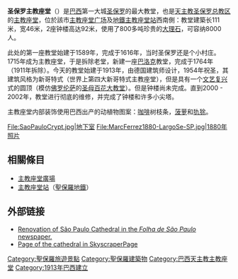 {{about|巴西圣保罗的大教堂|英国伦敦的大教堂|圣保罗座堂}}
{{Infobox religious building
| building_name         =圣保罗主教座堂
| infobox_width         =
| image                 =Catedral Metropolitana de Sao Paulo 4 Brasil.jpg
| image_size            =200px
| caption               =
{{Infobox mapframe|tyep=shape|zoom=16|frame-width=220}}
| location              ={{BRA}}[[圣保罗_(巴西)|聖保羅]]
| geo                   =
| religious_affiliation =[[罗马天主教|罗马天主教]]
| consecration_year     =1954
| status                =[[主教座堂|主教座堂]]
| functional_status     =使用中
| heritage_designation  = 
| leadership            =
| architecture          =yes
| architect             =[[Maximilian_Emil_Hehl|Maximilian Emil Hehl]]
| architecture_type     =
| architecture_style    =[[哥特复兴式|新哥特式]]
| facade_direction      =
| groundbreaking        =1913
| year_completed        =1967
| construction_cost     =
| specifications        =yes
| capacity              =
| length                =111m
| width                 =
| width_nave            =46m
| height_max            =
| dome_quantity         =
| dome_height_outer     =30m
| dome_height_inner     =
| dome_dia_outer        =
| dome_dia_inner        =
| minaret_quantity      =
| minaret_height        =
| spire_quantity        =
| spire_height          =96m
| materials             =
| nrhp                  =
| added                 =
| refnum                =
| designated            =
}}
'''圣保罗主教座堂'''（{{lang-pt|Catedral Metropolitana，或Catedral da Sé de São Paulo}}）是[[巴西|巴西]]第一大城[[圣保罗_(巴西)|圣保罗]]的最大教堂，也是[[天主教圣保罗总教区|天主教圣保罗总教区]]的[[主教座堂|主教座堂]]，位於該市[[主教座堂廣場_(聖保羅)|主教座堂广场]]及[[主教座堂站_(聖保羅地鐵)|地鐵主教座堂站]]西南側：教堂建築长111米，宽46米，2座钟楼高达92米，使用了800多吨珍贵的[[大理石|大理石]]，可容纳8000人。

此处的第一座教堂始建于1589年，完成于1616年，当时圣保罗还是个小村庄。1715年成为主教座堂，于是拆除老堂，新建一座[[巴洛克|巴洛克]]教堂，完成于1764年（1911年拆除）。今天的教堂始建于1913年，由德国建筑师设计，1954年祝圣，其建筑风格为新哥特式（世界上第四大新哥特式主教座堂），但是具有一个[[文艺复兴|文艺复兴]]式的圆顶（模仿[[佛罗伦萨|佛罗伦萨]]的[[圣母百花大教堂|圣母百花大教堂]]）。但是钟楼尚未完成。直到2000 - 2002年，教堂进行彻底的维修，并完成了钟楼和许多小尖塔。

主教座堂内部装饰使用巴西出产的动植物图案：[[咖啡|咖啡]]树枝条，[[菠萝|菠萝]]和[[犰狳|犰狳]]。

<gallery>

File:SaoPauloCrypt.jpg|地下室
File:MarcFerrez1880-LargoSe-SP.jpg|1880年照片
</gallery>

==相關條目==
*[[主教座堂廣場_(聖保羅)|主教座堂廣場]]
*[[主教座堂站_(聖保羅地鐵)|主教座堂站]]（[[聖保羅地鐵|聖保羅地鐵]]）
{{commonscat|Catedral da Sé (São Paulo)}}

==外部链接==
* [http://www1.folha.uol.com.br/folha/especial/2002/catedraldase/ Renovation of São Paulo Cathedral in the ''Folha de São Paulo'' newspaper.] {{Wayback|url=http://www1.folha.uol.com.br/folha/especial/2002/catedraldase/ |date=20181212120142 }}
* [http://skyscraperpage.com/cities/?buildingID=10918 Page of the cathedral in SkyscraperPage] {{Wayback|url=http://skyscraperpage.com/cities/?buildingID=10918 |date=20190813005013 }}
{{Popular visitor attractions in São Paulo}}
{{coord|-23.551168|-46.634340|format=dms|region:BR-SP_type:landmark|display=title|name=圣保罗主教座堂}}
{{Portal bar||南美洲|巴西|建築|基督教|天主教}}
{{Authority control}}

[[Category:聖保羅旅遊景點|Category:聖保羅旅遊景點]]
[[Category:聖保羅建築物|Category:聖保羅建築物]]
[[Category:巴西天主教主教座堂|Category:巴西天主教主教座堂]]
[[Category:1913年巴西建立|Category:1913年巴西建立]]